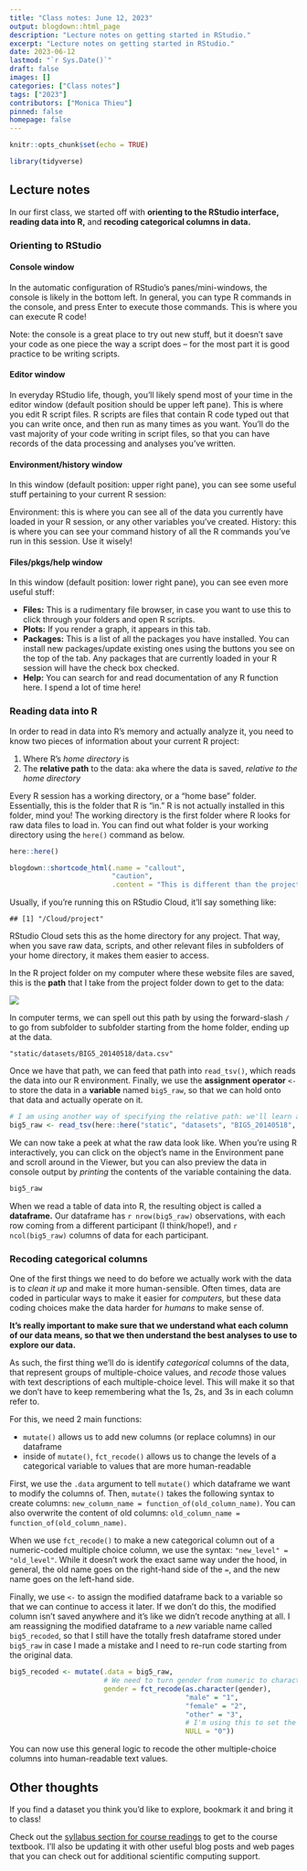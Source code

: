 ```yaml
---
title: "Class notes: June 12, 2023"
output: blogdown::html_page
description: "Lecture notes on getting started in RStudio."
excerpt: "Lecture notes on getting started in RStudio."
date: 2023-06-12
lastmod: "`r Sys.Date()`"
draft: false
images: []
categories: ["Class notes"]
tags: ["2023"]
contributors: ["Monica Thieu"]
pinned: false
homepage: false
---
```


```r
knitr::opts_chunk$set(echo = TRUE)

library(tidyverse)
```

## Lecture notes

In our first class, we started off with **orienting to the RStudio interface,** **reading data into R,** and **recoding categorical columns in data.**

### Orienting to RStudio

#### Console window

In the automatic configuration of RStudio’s panes/mini-windows, the console is likely in the bottom left. In general, you can type R commands in the console, and press Enter to execute those commands. This is where you can execute R code!

Note: the console is a great place to try out new stuff, but it doesn’t save your code as one piece the way a script does – for the most part it is good practice to be writing scripts.

#### Editor window

In everyday RStudio life, though, you’ll likely spend most of your time in the editor window (default position should be upper left pane). This is where you edit R script files. R scripts are files that contain R code typed out that you can write once, and then run as many times as you want. You’ll do the vast majority of your code writing in script files, so that you can have records of the data processing and analyses you’ve written.

#### Environment/history window

In this window (default position: upper right pane), you can see some useful stuff pertaining to your current R session:

Environment: this is where you can see all of the data you currently have loaded in your R session, or any other variables you’ve created.
History: this is where you can see your command history of all the R commands you’ve run in this session. Use it wisely!

#### Files/pkgs/help window

In this window (default position: lower right pane), you can see even more useful stuff:

- **Files:** This is a rudimentary file browser, in case you want to use this to click through your folders and open R scripts.
- **Plots:** If you render a graph, it appears in this tab.
- **Packages:** This is a list of all the packages you have installed. You can install new packages/update existing ones using the buttons you see on the top of the tab. Any packages that are currently loaded in your R session will have the check box checked.
- **Help:** You can search for and read documentation of any R function here. I spend a lot of time here!

### Reading data into R

In order to read in data into R's memory and actually analyze it, you need to know two pieces of information about your current R project:

1. Where R's _home directory_ is
1. The **relative path** to the data: aka where the data is saved, _relative to the home directory_

Every R session has a working directory, or a "home base" folder. Essentially, this is the folder that R is "in." R is not actually installed in this folder, mind you! The working directory is the first folder where R looks for raw data files to load in. You can find out what folder is your working directory using the `here()` command as below.

```r
here::here()
```

```r
blogdown::shortcode_html(.name = "callout",
                         "caution",
                         .content = "This is different than the project folder path you'll get on RStudio Cloud. And that’s okay! Our folder structures on our computers (and on the cloud) are all different.")
```

Usually, if you're running this on RStudio Cloud, it'll say something like:

```
## [1] "/Cloud/project"
```

RStudio Cloud sets this as the home directory for any project. That way, when you save raw data, scripts, and other relevant files in subfolders of your home directory, it makes them easier to access.

In the R project folder on my computer where these website files are saved, this is the **path** that I take from the project folder down to get to the data:

![](data_path_finder.png)

In computer terms, we can spell out this path by using the forward-slash `/` to go from subfolder to subfolder starting from the home folder, ending up at the data.

```
"static/datasets/BIG5_20140518/data.csv"
```

Once we have that path, we can feed that path into `read_tsv()`, which reads the data into our R environment. Finally, we use the **assignment operator** `<-` to store the data in a **variable** named `big5_raw`, so that we can hold onto that data and actually operate on it.

```r
# I am using another way of specifying the relative path: we'll learn about this soon!
big5_raw <- read_tsv(here::here("static", "datasets", "BIG5_20140518", "data.csv"))
```

We can now take a peek at what the raw data look like. When you're using R interactively, you can click on the object's name in the Environment pane and scroll around in the Viewer, but you can also preview the data in console output by _printing_ the contents of the variable containing the data.

```r
big5_raw
```

When we read a table of data into R, the resulting object is called a **dataframe.** Our dataframe has `r nrow(big5_raw)` observations, with each row coming from a different participant (I think/hope!), and `r ncol(big5_raw)` columns of data for each participant.

### Recoding categorical columns

One of the first things we need to do before we actually work with the data is to _clean it up_ and make it more human-sensible. Often times, data are coded in particular ways to make it easier for _computers,_ but these data coding choices make the data harder for _humans_ to make sense of.

**It's really important to make sure that we understand what each column of our data means, so that we then understand the best analyses to use to explore our data.**

As such, the first thing we'll do is identify _categorical_ columns of the data, that represent groups of multiple-choice values, and _recode_ those values with text descriptions of each multiple-choice level. This will make it so that we don't have to keep remembering what the 1s, 2s, and 3s in each column refer to.

For this, we need 2 main functions:

- `mutate()` allows us to add new columns (or replace columns) in our dataframe
- inside of `mutate()`, `fct_recode()` allows us to change the levels of a categorical variable to values that are more human-readable

First, we use the `.data` argument to tell `mutate()` which dataframe we want to modify the columns of. Then, `mutate()` takes the following syntax to create columns: `new_column_name = function_of(old_column_name)`. You can also overwrite the content of old columns: `old_column_name = function_of(old_column_name)`.

When we use `fct_recode()` to make a new categorical column out of a numeric-coded multiple choice column, we use the syntax: `"new_level" = "old_level"`. While it doesn't work the exact same way under the hood, in general, the old name goes on the right-hand side of the `=`, and the new name goes on the left-hand side.

Finally, we use `<-` to assign the modified dataframe back to a variable so that we can continue to access it later. If we don't do this, the modified column isn't saved anywhere and it's like we didn't recode anything at all. I am reassigning the modified dataframe to a _new_ variable name called `big5_recoded`, so that I still have the totally fresh dataframe stored under `big5_raw` in case I made a mistake and I need to re-run code starting from the original data.

```r
big5_recoded <- mutate(.data = big5_raw,
                       # We need to turn gender from numeric to character first!
                       gender = fct_recode(as.character(gender),
                                           "male" = "1",
                                           "female" = "2",
                                           "other" = "3",
                                           # I'm using this to set the missing values as NA
                                           NULL = "0"))
```

You can now use this general logic to recode the other multiple-choice columns into human-readable text values.

## Other thoughts

If you find a dataset you think you'd like to explore, bookmark it and bring it to class!

Check out the [syllabus section for course readings](/docs/syllabus/readings) to get to the course textbook. I'll also be updating it with other useful blog posts and web pages that you can check out for additional scientific computing support.
